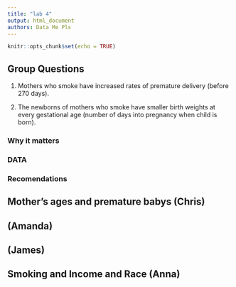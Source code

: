 ---
title: "lab 4"
output: html_document
authors: Data Me Pls
---

```{r setup, include=FALSE}
knitr::opts_chunk$set(echo = TRUE)
```

## Group Questions
1. Mothers who smoke have increased rates of premature delivery (before 270 days).

2. The newborns of mothers who smoke have smaller birth weights at every gestational age (number of days into pregnancy when child is born).

### Why it matters

### DATA

### Recomendations

## Mother's ages and premature babys (Chris)

## (Amanda)

## (James)

## Smoking and Income and Race (Anna)

 